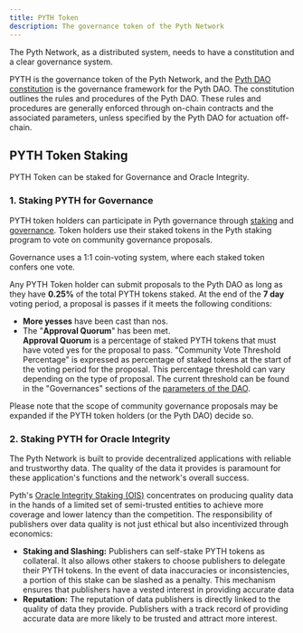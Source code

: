 ```yaml
---
title: PYTH Token
description: The governance token of the Pyth Network
---
```


The Pyth Network, as a distributed system, needs to have a constitution and a clear governance system.

PYTH is the governance token of the Pyth Network, and the [Pyth DAO constitution](https://github.com/pyth-network/governance/blob/main/docs/constitution/pyth-dao-constitution.md) is the governance framework for the Pyth DAO. The constitution outlines the rules and procedures of the Pyth DAO. These rules and procedures are generally enforced through on-chain contracts and the associated parameters, unless specified by the Pyth DAO for actuation off-chain.

## PYTH Token Staking

PYTH Token can be staked for Governance and Oracle Integrity.

### 1. Staking PYTH for Governance

PYTH token holders can participate in Pyth governance through [staking](https://staking.pyth.network/) and [governance](https://v2.realms.today/dao/4ct8XU5tKbMNRphWy4rePsS9kBqPhDdvZoGpmprPaug4). Token holders use their staked tokens in the Pyth staking program to vote on community governance proposals.

Governance uses a 1:1 coin-voting system, where each staked token confers one vote.

Any PYTH Token holder can submit proposals to the Pyth DAO as long as they have **0.25%** of the total PYTH tokens staked.
At the end of the **7 day** voting period, a proposal is passes if it meets the following conditions:

- **More yesses** have been cast than nos.
- The "**Approval Quorum**" has been met. \
  **Approval Quorum** is a percentage of staked PYTH tokens that must have voted yes for the proposal to pass. "Community Vote Threshold Percentage" is expressed as percentage of staked tokens at the start of the voting period for the proposal. This percentage threshold can vary depending on the type of proposal. The current threshold can be found in the "Governances" sections of the [parameters of the DAO](https://v2.realms.today/dao/4ct8XU5tKbMNRphWy4rePsS9kBqPhDdvZoGpmprPaug4/settings).

Please note that the scope of community governance proposals may be expanded if the PYTH token holders (or the Pyth DAO) decide so.

### 2. Staking PYTH for Oracle Integrity

The Pyth Network is built to provide decentralized applications with reliable and trustworthy data. The quality of the data it provides is paramount for these application's functions and the network's overall success.

Pyth's [Oracle Integrity Staking (OIS)](./oracle-integrity-staking) concentrates on producing quality data in the hands of a limited set of semi-trusted entities to achieve more coverage and lower latency than the competition. The responsibility of publishers over data quality is not just ethical but also incentivized through economics:

- **Staking and Slashing:** Publishers can self-stake PYTH tokens as collateral. It also allows other stakers to choose publishers to delegate their PYTH tokens. In the event of data inaccuracies or inconsistencies, a portion of this stake can be slashed as a penalty. This mechanism ensures that publishers have a vested interest in providing accurate data
- **Reputation:** The reputation of data publishers is directly linked to the quality of data they provide. Publishers with a track record of providing accurate data are more likely to be trusted and attract more interest.
